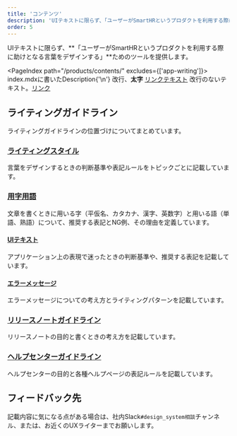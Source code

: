 ```yaml
---
title: 'コンテンツ'
description: 'UIテキストに限らず、「ユーザーがSmartHRというプロダクトを利用する際に助けとなる言葉をデザインする」ためのツールを提供します。'
order: 5
---
```



UIテキストに限らず、**「ユーザーがSmartHRというプロダクトを利用する際に助けとなる言葉をデザインする」**ためのツールを提供します。

<PageIndex path="/products/contents/" excludes={['app-writing']}>
  <Description name="writing-principles">
    index.mdxに書いたDescription{'\n'}
    改行、**太字**
    [リンクテキスト](/products/contents/idiomatic-usage/data/)
  </Description>
  <Description name="error-messages-guide">
    改行のないテキスト。[リンク](/products/contents/idiomatic-usage/data/)
  </Description>
</PageIndex>

## ライティングガイドライン
ライティングガイドラインの位置づけについてまとめています。

### [ライティングスタイル](/products/contents/writing-style/)
言葉をデザインするときの判断基準や表記ルールをトピックごとに記載しています。

### [用字用語](/products/contents/idiomatic-usage/data/)
文章を書くときに用いる字（平仮名、カタカナ、漢字、英数字）と用いる語（単語、熟語）について、推奨する表記とNG例、その理由を定義しています。

#### [UIテキスト](/products/contents/app-writing/)
アプリケーション上の表現で迷ったときの判断基準や、推奨する表記を記載しています。

#### [エラーメッセージ](/products/contents/error-message/)
エラーメッセージについての考え方とライティングパターンを記載しています。

### [リリースノートガイドライン](/products/contents/releasenotes-guide/)
リリースノートの目的と書くときの考え方を記載しています。

### [ヘルプセンターガイドライン](/products/contents/help-center/index/)
ヘルプセンターの目的と各種ヘルプページの表記ルールを記載しています。

## フィードバック先
記載内容に気になる点がある場合は、社内Slack`#design_system相談`チャンネル、または、お近くのUXライターまでお願いします。
